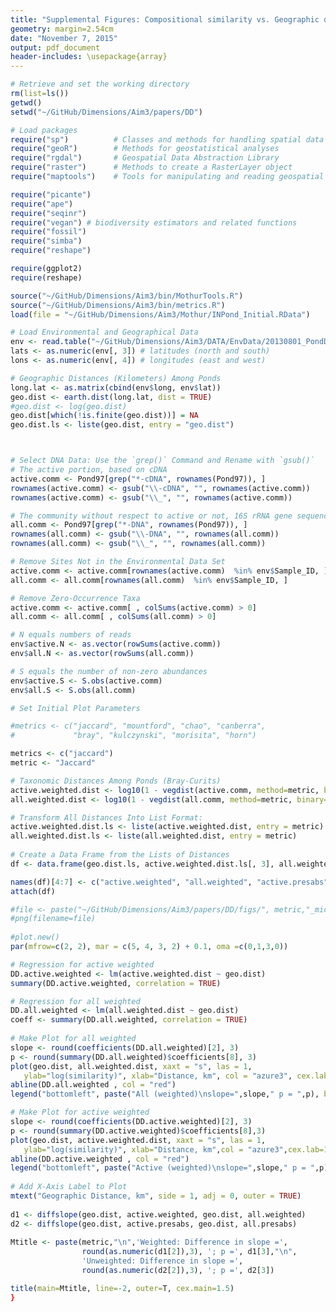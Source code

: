 ```yaml
---
title: "Supplemental Figures: Compositional similarity vs. Geographic distance"
geometry: margin=2.54cm
date: "November 7, 2015"
output: pdf_document
header-includes: \usepackage{array}
---
```


```r
# Retrieve and set the working directory
rm(list=ls())
getwd()
setwd("~/GitHub/Dimensions/Aim3/papers/DD")
```


```r
# Load packages
require("sp")          # Classes and methods for handling spatial data
require("geoR")        # Methods for geostatistical analyses
require("rgdal")       # Geospatial Data Abstraction Library
require("raster")      # Methods to create a RasterLayer object
require("maptools")    # Tools for manipulating and reading geospatial data

require("picante")
require("ape")
require("seqinr")
require("vegan") # biodiversity estimators and related functions
require("fossil")
require("simba")
require("reshape")

require(ggplot2)
require(reshape)

source("~/GitHub/Dimensions/Aim3/bin/MothurTools.R")
source("~/GitHub/Dimensions/Aim3/bin/metrics.R")
load(file = "~/GitHub/Dimensions/Aim3/Mothur/INPond_Initial.RData")
```


```r
# Load Environmental and Geographical Data
env <- read.table("~/GitHub/Dimensions/Aim3/DATA/EnvData/20130801_PondDataMod.csv", sep = ",", header = TRUE)
lats <- as.numeric(env[, 3]) # latitudes (north and south)
lons <- as.numeric(env[, 4]) # longitudes (east and west)

# Geographic Distances (Kilometers) Among Ponds
long.lat <- as.matrix(cbind(env$long, env$lat))
geo.dist <- earth.dist(long.lat, dist = TRUE)
#geo.dist <- log(geo.dist)
geo.dist[which(!is.finite(geo.dist))] = NA
geo.dist.ls <- liste(geo.dist, entry = "geo.dist")



# Select DNA Data: Use the `grep()` Command and Rename with `gsub()`
# The active portion, based on cDNA 
active.comm <- Pond97[grep("*-cDNA", rownames(Pond97)), ]
rownames(active.comm) <- gsub("\\-cDNA", "", rownames(active.comm))
rownames(active.comm) <- gsub("\\_", "", rownames(active.comm))

# The community without respect to active or not, 16S rRNA gene sequences
all.comm <- Pond97[grep("*-DNA", rownames(Pond97)), ]
rownames(all.comm) <- gsub("\\-DNA", "", rownames(all.comm))
rownames(all.comm) <- gsub("\\_", "", rownames(all.comm))

# Remove Sites Not in the Environmental Data Set
active.comm <- active.comm[rownames(active.comm)  %in% env$Sample_ID, ]
all.comm <- all.comm[rownames(all.comm)  %in% env$Sample_ID, ]

# Remove Zero-Occurrence Taxa 
active.comm <- active.comm[ , colSums(active.comm) > 0]
all.comm <- all.comm[ , colSums(all.comm) > 0]

# N equals numbers of reads
env$active.N <- as.vector(rowSums(active.comm)) 
env$all.N <- as.vector(rowSums(all.comm))

# S equals the number of non-zero abundances
env$active.S <- S.obs(active.comm)
env$all.S <- S.obs(all.comm)
```



```r
# Set Initial Plot Parameters

#metrics <- c("jaccard", "mountford", "chao", "canberra", 
#             "bray", "kulczynski", "morisita", "horn")

metrics <- c("jaccard")
metric <- "Jaccard"

# Taxonomic Distances Among Ponds (Bray-Curits)
active.weighted.dist <- log10(1 - vegdist(active.comm, method=metric, binary=FALSE))
all.weighted.dist <- log10(1 - vegdist(all.comm, method=metric, binary=FALSE))

# Transform All Distances Into List Format:
active.weighted.dist.ls <- liste(active.weighted.dist, entry = metric)
all.weighted.dist.ls <- liste(all.weighted.dist, entry = metric)
  
# Create a Data Frame from the Lists of Distances
df <- data.frame(geo.dist.ls, active.weighted.dist.ls[, 3], all.weighted.dist.ls[, 3], active.presabs.dist.ls[, 3], all.presabs.dist.ls[, 3])

names(df)[4:7] <- c("active.weighted", "all.weighted", "active.presabs", "all.presabs")
attach(df)

#file <- paste("~/GitHub/Dimensions/Aim3/papers/DD/figs/", metric,"_microbes.png", sep="")
#png(filename=file)
  
#plot.new()
par(mfrow=c(2, 2), mar = c(5, 4, 3, 2) + 0.1, oma =c(0,1,3,0))

# Regression for active weighted
DD.active.weighted <- lm(active.weighted.dist ~ geo.dist)
summary(DD.active.weighted, correlation = TRUE)

# Regression for all weighted
DD.all.weighted <- lm(all.weighted.dist ~ geo.dist)
coeff <- summary(DD.all.weighted, correlation = TRUE)  
  
# Make Plot for all weighted 
slope <- round(coefficients(DD.all.weighted)[2], 3)
p <- round(summary(DD.all.weighted)$coefficients[8], 3)
plot(geo.dist, all.weighted.dist, xaxt = "s", las = 1, 
   ylab="log(similarity)", xlab="Distance, km", col = "azure3", cex.lab=1.5)
abline(DD.all.weighted , col = "red")
legend("bottomleft", paste("All (weighted)\nslope=",slope," p = ",p), bty="n", cex=1.2)

# Make Plot for active weighted
slope <- round(coefficients(DD.active.weighted)[2], 3)
p <- round(summary(DD.active.weighted)$coefficients[8],3)
plot(geo.dist, active.weighted.dist, xaxt = "s", las = 1, 
   ylab="log(similarity)", xlab="Distance, km",col = "azure3",cex.lab=1.5)
abline(DD.active.weighted , col = "red")
legend("bottomleft", paste("Active (weighted)\nslope=",slope," p = ",p), bty="n", cex=1.2)
  
# Add X-Axis Label to Plot
mtext("Geographic Distance, km", side = 1, adj = 0, outer = TRUE)
  
d1 <- diffslope(geo.dist, active.weighted, geo.dist, all.weighted)
d2 <- diffslope(geo.dist, active.presabs, geo.dist, all.presabs)
  
Mtitle <- paste(metric,"\n",'Weighted: Difference in slope =', 
                round(as.numeric(d1[2]),3), '; p =', d1[3],"\n",
                'Unweighted: Difference in slope =', 
                round(as.numeric(d2[2]),3), '; p =', d2[3])

title(main=Mtitle, line=-2, outer=T, cex.main=1.5)
}
```
